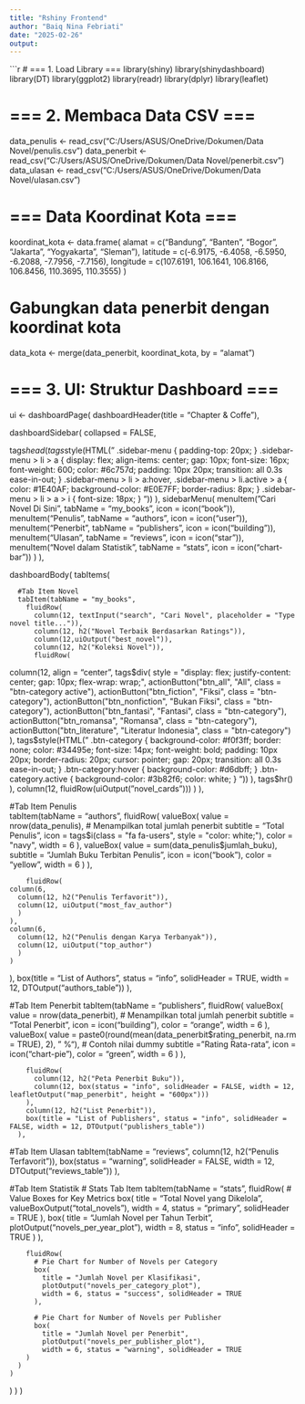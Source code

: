 ---
title: "Rshiny Frontend"
author: "Baiq Nina Febriati"
date: "2025-02-26"
output: 
---

```{r}
# === 1. Load Library ===
library(shiny)
library(shinydashboard)
library(DT)
library(ggplot2)
library(readr)
library(dplyr)
library(leaflet)  

# === 2. Membaca Data CSV ===
data_penulis <- read_csv("C:/Users/ASUS/OneDrive/Dokumen/Data Novel/penulis.csv")
data_penerbit <- read_csv("C:/Users/ASUS/OneDrive/Dokumen/Data Novel/penerbit.csv")
data_ulasan <- read_csv("C:/Users/ASUS/OneDrive/Dokumen/Data Novel/ulasan.csv")

# === Data Koordinat Kota ===
koordinat_kota <- data.frame(
  alamat = c("Bandung", "Banten", "Bogor", "Jakarta", "Yogyakarta", "Sleman"),
  latitude = c(-6.9175, -6.4058, -6.5950, -6.2088, -7.7956, -7.7156),
  longitude = c(107.6191, 106.1641, 106.8166, 106.8456, 110.3695, 110.3555)
)

# Gabungkan data penerbit dengan koordinat kota
data_kota <- merge(data_penerbit, koordinat_kota, by = "alamat")

# === 3. UI: Struktur Dashboard ===
ui <- dashboardPage(
  dashboardHeader(title = "Chapter & Coffe"),
  
  dashboardSidebar(
    collapsed = FALSE,
    
  tags$head(
    tags$style(HTML("
      .sidebar-menu {
        padding-top: 20px;
      }
      .sidebar-menu > li > a {
        display: flex;
        align-items: center;
        gap: 10px;
        font-size: 16px;
        font-weight: 600;
        color: #6c757d;
        padding: 10px 20px;
        transition: all 0.3s ease-in-out;
      }
      .sidebar-menu > li > a:hover, 
      .sidebar-menu > li.active > a {
        color: #1E40AF;
        background-color: #E0E7FF;
        border-radius: 8px;
      }
      .sidebar-menu > li > a > i {
        font-size: 18px;
      }
    "))
  ),
    sidebarMenu(
      menuItem("Cari Novel Di Sini", tabName = "my_books", icon = icon("book")),
      menuItem("Penulis", tabName = "authors", icon = icon("user")),
      menuItem("Penerbit", tabName = "publishers", icon = icon("building")),
      menuItem("Ulasan", tabName = "reviews", icon = icon("star")),
      menuItem("Novel dalam Statistik", tabName = "stats", icon = icon("chart-bar"))
    )
  ),
  
  dashboardBody(
    tabItems(
      
  
      #Tab Item Novel      
      tabItem(tabName = "my_books",
        fluidRow(
          column(12, textInput("search", "Cari Novel", placeholder = "Type novel title...")),
          column(12, h2("Novel Terbaik Berdasarkan Ratings")),
          column(12,uiOutput("best_novel")),
          column(12, h2("Koleksi Novel")),
          fluidRow(
  column(12, align = "center",
    tags$div(
      style = "display: flex; justify-content: center; gap: 10px; flex-wrap: wrap;",
      actionButton("btn_all", "All", class = "btn-category active"),
      actionButton("btn_fiction", "Fiksi", class = "btn-category"),
      actionButton("btn_nonfiction", "Bukan Fiksi", class = "btn-category"),
      actionButton("btn_fantasi", "Fantasi", class = "btn-category"),
      actionButton("btn_romansa", "Romansa", class = "btn-category"),
      actionButton("btn_literature", "Literatur Indonesia", class = "btn-category")
    ),
    tags$style(HTML("
      .btn-category {
        background-color: #f0f3ff; 
        border: none; 
        color: #34495e; 
        font-size: 14px; 
        font-weight: bold;
        padding: 10px 20px;
        border-radius: 20px; 
        cursor: pointer;
        gap: 20px;
        transition: all 0.3s ease-in-out;
      }
      .btn-category:hover {
        background-color: #d6dbff; 
      }
      .btn-category.active {
        background-color: #3b82f6; 
        color: white;
      }
    "))
  ),
  tags$hr()
),
          column(12, fluidRow(uiOutput("novel_cards")))
        )
      ),
      
  #Tab Item Penulis      
      tabItem(tabName = "authors",
        fluidRow(
    valueBox(
      value = nrow(data_penulis),  # Menampilkan total jumlah penerbit
      subtitle = "Total Penulis",
      icon = tags$i(class = "fa fa-users", style = "color: white;"),
      color = "navy",
      width = 6
    ),
    valueBox(
      value = sum(data_penulis$jumlah_buku),
      subtitle = "Jumlah Buku Terbitan Penulis",
      icon = icon("book"),
      color = "yellow",
      width = 6
    )
  ),
              
        fluidRow(
    column(6, 
      column(12, h2("Penulis Terfavorit")),
      column(12, uiOutput("most_fav_author")
      )
    ),
    column(6, 
      column(12, h2("Penulis dengan Karya Terbanyak")),
      column(12, uiOutput("top_author")
      )
    )
  ),
  box(title = "List of Authors", status = "info", solidHeader = TRUE, width = 12, DTOutput("authors_table"))
),
      
  #Tab Item Penerbit
    tabItem(tabName = "publishers",
        fluidRow(
    valueBox(
      value = nrow(data_penerbit),  # Menampilkan total jumlah penerbit
      subtitle = "Total Penerbit",
      icon = icon("building"),
      color = "orange",
      width = 6
    ),
    valueBox(
      value = paste0(round(mean(data_penerbit$rating_penerbit, na.rm = TRUE), 2), " %"),  # Contoh nilai dummy
      subtitle = "Rating Rata-rata",
      icon = icon("chart-pie"),
      color = "green",
      width = 6
    )
  ),
            
        fluidRow(
          column(12, h2("Peta Penerbit Buku")),
          column(12, box(status = "info", solidHeader = FALSE, width = 12, leafletOutput("map_penerbit", height = "600px")))
        ),
        column(12, h2("List Penerbit")),
        box(title = "List of Publishers", status = "info", solidHeader = FALSE, width = 12, DTOutput("publishers_table"))
      ),

  #Tab Item Ulasan
      tabItem(tabName = "reviews",
        column(12, h2("Penulis Terfavorit")),
        box(status = "warning", solidHeader = FALSE, width = 12, DTOutput("reviews_table"))
      ),
      
  #Tab Item Statistik
       # Stats Tab Item
      tabItem(tabName = "stats",
        fluidRow(
          # Value Boxes for Key Metrics
          box(
            title = "Total Novel yang Dikelola",
            valueBoxOutput("total_novels"),
            width = 4, status = "primary", solidHeader = TRUE
          ),
          box(
            title = "Jumlah Novel per Tahun Terbit",
            plotOutput("novels_per_year_plot"),
            width = 8, status = "info", solidHeader = TRUE
          )
        ),
        
        fluidRow(
          # Pie Chart for Number of Novels per Category
          box(
            title = "Jumlah Novel per Klasifikasi",
            plotOutput("novels_per_category_plot"),
            width = 6, status = "success", solidHeader = TRUE
          ),
          
          # Pie Chart for Number of Novels per Publisher
          box(
            title = "Jumlah Novel per Penerbit",
            plotOutput("novels_per_publisher_plot"),
            width = 6, status = "warning", solidHeader = TRUE
        )
      )
    )
  )
)
)

